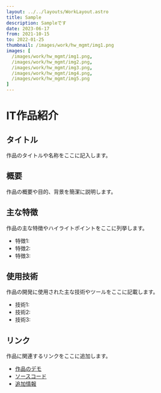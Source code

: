 ```yaml
---
layout: ../../layouts/WorkLayout.astro
title: Sample
description: Sampleです
date: 2023-06-17
from: 2021-10-15
to: 2022-01-25
thumbnail: /images/work/hw_mgmt/img1.png
images: [
  /images/work/hw_mgmt/img1.png,
  /images/work/hw_mgmt/img2.png,
  /images/work/hw_mgmt/img3.png,
  /images/work/hw_mgmt/img4.png,
  /images/work/hw_mgmt/img5.png
]
---
```


# IT作品紹介

## タイトル

作品のタイトルや名称をここに記入します。

## 概要

作品の概要や目的、背景を簡潔に説明します。

## 主な特徴

作品の主な特徴やハイライトポイントをここに列挙します。

- 特徴1: 
- 特徴2: 
- 特徴3: 

## 使用技術

作品の開発に使用された主な技術やツールをここに記載します。

- 技術1:
- 技術2:
- 技術3:

## リンク

作品に関連するリンクをここに追加します。

- [作品のデモ](デモのURL)
- [ソースコード](ソースコードのURL)
- [追加情報](追加情報のURL)
